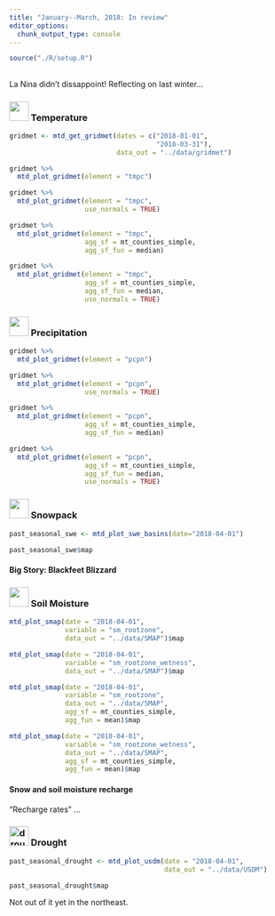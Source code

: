 ```yaml
---
title: "January--March, 2018: In review"
editor_options: 
  chunk_output_type: console
---
```


```r
source("./R/setup.R")

```

## {- .tabset .tabset-fade .tabset-pills}

La Nina didn't dissappoint! Reflecting on last winter...

### <img src="./icons/temperature.svg" width="35px"/> Temperature {-}
```r

gridmet <- mtd_get_gridmet(dates = c("2018-01-01",
                                     "2018-03-31"),
                           data_out = "../data/gridmet")

```


```r
gridmet %>%
  mtd_plot_gridmet(element = "tmpc")
```


```r
gridmet %>%
  mtd_plot_gridmet(element = "tmpc",
                   use_normals = TRUE)
```


```r
gridmet %>%
  mtd_plot_gridmet(element = "tmpc",
                   agg_sf = mt_counties_simple,
                   agg_sf_fun = median)
```


```r
gridmet %>%
  mtd_plot_gridmet(element = "tmpc",
                   agg_sf = mt_counties_simple,
                   agg_sf_fun = median,
                   use_normals = TRUE)
```


### <img src="./icons/precipitation.svg" width="35px"/> Precipitation {-}


```r
gridmet %>%
  mtd_plot_gridmet(element = "pcpn")
```


```r
gridmet %>%
  mtd_plot_gridmet(element = "pcpn",
                   use_normals = TRUE)
```


```r
gridmet %>%
  mtd_plot_gridmet(element = "pcpn",
                   agg_sf = mt_counties_simple,
                   agg_sf_fun = median)
```


```r
gridmet %>%
  mtd_plot_gridmet(element = "pcpn",
                   agg_sf = mt_counties_simple,
                   agg_sf_fun = median,
                   use_normals = TRUE)
```

### <img src="./icons/swe.svg" width="35px"/> Snowpack {-}

```r
past_seasonal_swe <- mtd_plot_swe_basins(date="2018-04-01")

past_seasonal_swe$map

```

#### Big Story: Blackfeet Blizzard {-}


### <img src="./icons/soil_saturation.svg" width="35px"/> Soil Moisture {-}


```r
mtd_plot_smap(date = "2018-04-01",
              variable = "sm_rootzone",
              data_out = "../data/SMAP")$map
```


```r
mtd_plot_smap(date = "2018-04-01",
              variable = "sm_rootzone_wetness",
              data_out = "../data/SMAP")$map
```


```r
mtd_plot_smap(date = "2018-04-01",
              variable = "sm_rootzone",
              data_out = "../data/SMAP",
              agg_sf = mt_counties_simple,
              agg_fun = mean)$map
```


```r
mtd_plot_smap(date = "2018-04-01",
              variable = "sm_rootzone_wetness",
              data_out = "../data/SMAP",
              agg_sf = mt_counties_simple,
              agg_fun = mean)$map
```

#### Snow and soil moisture recharge {-}
"Recharge rates" ...

### ![drought icon](./icons/drought.svg){width="35px"} Drought {-}
```r

past_seasonal_drought <- mtd_plot_usdm(date = "2018-04-01",
                                       data_out = "../data/USDM")

past_seasonal_drought$map

```

Not out of it yet in the northeast.


